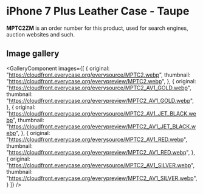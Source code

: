 
# iPhone 7 Plus Leather Case - Taupe

<Callout type='info' emoji='👉🏻'>**MPTC2ZM** is an order number for this product, used for search engines, auction websites and such.</Callout>

## Image gallery

<GalleryComponent
    images={[
      {
        original: "https://cloudfront.everycase.org/everysource/MPTC2.webp",
        thumbnail: "https://cloudfront.everycase.org/everypreview/MPTC2.webp",
      },
      {
        original: "https://cloudfront.everycase.org/everysource/MPTC2_AV1_GOLD.webp",
        thumbnail: "https://cloudfront.everycase.org/everypreview/MPTC2_AV1_GOLD.webp",
      },
      {
        original: "https://cloudfront.everycase.org/everysource/MPTC2_AV1_JET_BLACK.webp",
        thumbnail: "https://cloudfront.everycase.org/everypreview/MPTC2_AV1_JET_BLACK.webp",
      },
      {
        original: "https://cloudfront.everycase.org/everysource/MPTC2_AV1_RED.webp",
        thumbnail: "https://cloudfront.everycase.org/everypreview/MPTC2_AV1_RED.webp",
      },
      {
        original: "https://cloudfront.everycase.org/everysource/MPTC2_AV1_SILVER.webp",
        thumbnail: "https://cloudfront.everycase.org/everypreview/MPTC2_AV1_SILVER.webp",
      }
    ]}
  />
